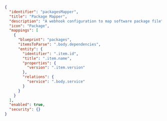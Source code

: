 ```json showLineNumbers
{
  "identifier": "packagesMapper",
  "title": "Package Mapper",
  "description": "A webhook configuration to map software package file",
  "icon": "Package",
  "mappings": [
    {
      "blueprint": "packages",
      "itemsToParse": ".body.dependencies",
      "entity": {
        "identifier": ".item.id",
        "title": ".item.name",
        "properties": {
          "version": ".item.version"
        },
        "relations": {
          "service": ".body.service"
        }
      }
    }
  ],
  "enabled": true,
  "security": {}
}
```
